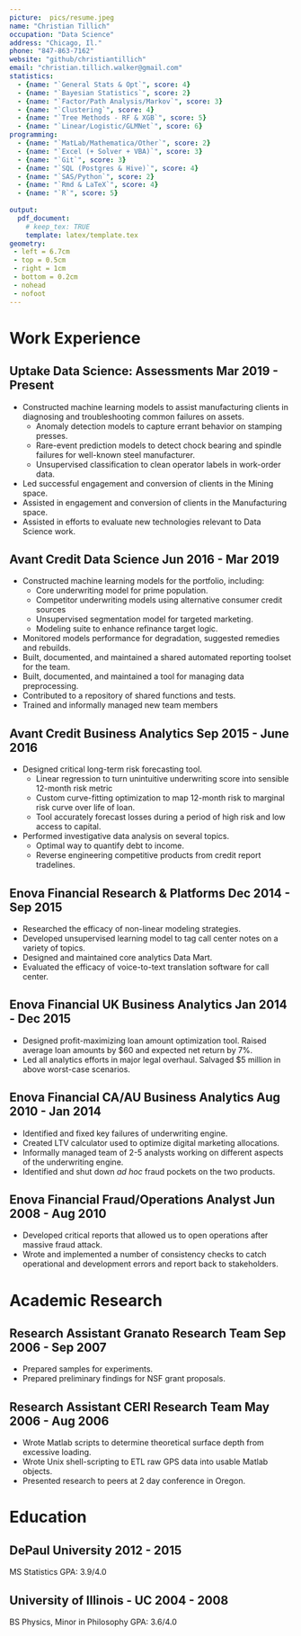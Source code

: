 ```yaml
---
picture:  pics/resume.jpeg
name: "Christian Tillich"
occupation: "Data Science"
address: "Chicago, Il."
phone: "847-863-7162"
website: "github/christiantillich"
email: "christian.tillich.walker@gmail.com"
statistics:
  - {name: "`General Stats & Opt`", score: 4}
  - {name: "`Bayesian Statistics`", score: 2}
  - {name: "`Factor/Path Analysis/Markov`", score: 3}
  - {name: "`Clustering`", score: 4}
  - {name: "`Tree Methods - RF & XGB`", score: 5}
  - {name: "`Linear/Logistic/GLMNet`", score: 6}
programming:
  - {name: "`MatLab/Mathematica/Other`", score: 2}
  - {name: "`Excel (+ Solver + VBA)`", score: 3}
  - {name: "`Git`", score: 3}
  - {name: "`SQL (Postgres & Hive)`", score: 4}
  - {name: "`SAS/Python`", score: 2}
  - {name: "`Rmd & LaTeX`", score: 4}
  - {name: "`R`", score: 5}
  
output: 
  pdf_document:
    # keep_tex: TRUE
    template: latex/template.tex
geometry: 
 - left = 6.7cm
 - top = 0.5cm 
 - right = 1cm
 - bottom = 0.2cm 
 - nohead 
 - nofoot
---
```


# Work Experience

## Uptake \hfill Data Science: Assessments \hfill Mar 2019 - Present

* Constructed machine learning models to assist manufacturing clients in diagnosing and troubleshooting common failures on assets. 
    * Anomaly detection models to capture errant behavior on stamping presses. 
    * Rare-event prediction models to detect chock bearing and spindle failures for well-known steel manufacturer. 
    * Unsupervised classification to clean operator labels in work-order data.
* Led successful engagement and conversion of clients in the Mining space. 
* Assisted in engagement and conversion of clients in the Manufacturing space. 
* Assisted in efforts to evaluate new technologies relevant to Data Science 
work. 

## Avant Credit \hfill Data Science \hfill Jun 2016 - Mar 2019

* Constructed machine learning models for the portfolio, including:
    * Core underwriting model for prime population. 
    * Competitor underwriting models using alternative consumer credit sources
    * Unsupervised segmentation model for targeted marketing.
    * Modeling suite to enhance refinance target logic.
* Monitored models performance for degradation, suggested remedies and rebuilds.
* Built, documented, and maintained a shared automated reporting toolset for the team. 
* Built, documented, and maintained a tool for managing data preprocessing.
* Contributed to a repository of shared functions and tests.
* Trained and informally managed new team members

## Avant Credit \hfill Business Analytics \hfill Sep 2015 - June 2016

* Designed critical long-term risk forecasting tool.
    * Linear regression to turn unintuitive underwriting score into sensible 12-month risk metric 
    * Custom curve-fitting optimization to map 12-month risk to marginal risk curve over life of loan.
    * Tool accurately forecast losses during a period of high risk and low access to capital.
* Performed investigative data analysis on several topics.
    * Optimal way to quantify debt to income. 
    * Reverse engineering competitive products from credit report tradelines. 

\newpage \makeprofile

## Enova Financial \hfill Research & Platforms \hfill Dec 2014 - Sep 2015

* Researched the efficacy of non-linear modeling strategies. 
* Developed unsupervised learning model to tag call center notes on a variety of topics.
* Designed and maintained core analytics Data Mart. 
* Evaluated the efficacy of voice-to-text translation software for call center.

## Enova Financial \hfill UK Business Analytics \hfill Jan 2014 - Dec 2015

* Designed profit-maximizing loan amount optimization tool. Raised average loan amounts by $60 and expected net return by 7%. 
* Led all analytics efforts in major legal overhaul. Salvaged $5 million in above worst-case scenarios. 

## Enova Financial \hfill CA/AU Business Analytics \hfill Aug 2010 - Jan 2014

* Identified and fixed key failures of underwriting engine. 
* Created LTV calculator used to optimize digital marketing allocations. 
* Informally managed team of 2-5 analysts working on different aspects of the underwriting engine. 
* Identified and shut down *ad hoc* fraud pockets on the two products. 

## Enova Financial \hfill Fraud/Operations Analyst \hfill Jun 2008 - Aug 2010

* Developed critical reports that allowed us to open operations after massive fraud attack. 
* Wrote and implemented a number of consistency checks to catch operational and development errors and report back to stakeholders. 

\newpage \makeprofile

# Academic Research

## Research Assistant \hfill Granato Research Team \hfill Sep 2006 - Sep 2007

* Prepared samples for experiments. 
* Prepared preliminary findings for NSF grant proposals.

## Research Assistant \hfill CERI Research Team \hfill May 2006 - Aug 2006

* Wrote Matlab scripts to determine theoretical surface depth from excessive loading. 
* Wrote Unix shell-scripting to ETL raw GPS data into usable Matlab objects. 
* Presented research to peers at 2 day conference in Oregon. 

# Education

## DePaul University \hfill 2012 - 2015
MS Statistics \hfill GPA: 3.9/4.0

## University of Illinois - UC \hfill 2004 - 2008
BS Physics, Minor in Philosophy \hfill GPA: 3.6/4.0